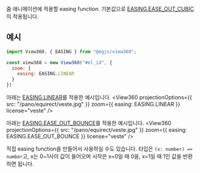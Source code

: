 
<OptionDescriptor type="function" defaultVal="EASING.EASE_OUT_CUBIC" added="4.0.0" />

줌 애니메이션에 적용할 easing function.
기본값으로 [EASING.EASE_OUT_CUBIC](/docs/api/Variables/EASING)이 적용됩니다.

## 예시
```js
import View360, { EASING } from "@egjs/view360";

const view360 = new View360("#el_id", {
  zoom: {
    easing: EASING.LINEAR
  }
})
```

아래는 [EASING.LINEAR](/docs/api/Variables/EASING)를 적용한 예시입니다.
<View360
  projectionOptions={{
    src: "/pano/equirect/veste.jpg"
  }}
  zoom={{
    easing: EASING.LINEAR
  }}
  license="veste" />

아래는 [EASING.EASE_OUT_BOUNCE](/docs/api/Variables/EASING)를 적용한 예시입니다.
<View360
  projectionOptions={{
    src: "/pano/equirect/veste.jpg"
  }}
  zoom={{
    easing: EASING.EASE_OUT_BOUNCE
  }}
  license="veste" />

직접 easing function을 만들어서 사용하실 수도 있습니다.
타입은 `(x: number) => number`고, x는 0~1사이 값이 들어오며 시작은 x=0일 때 0을, x=1일 때 1인 값을 반환하면 됩니다.
